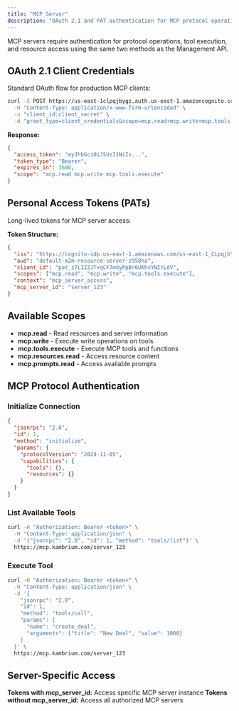 ```yaml
---
title: "MCP Server"
description: "OAuth 2.1 and PAT authentication for MCP protocol operations"
---
```


MCP servers require authentication for protocol operations, tool execution, and resource access using the same two methods as the Management API.

## OAuth 2.1 Client Credentials

Standard OAuth flow for production MCP clients:

```bash
curl -X POST https://us-east-1clpqjbygz.auth.us-east-1.amazoncognito.com/oauth2/token \
  -H "Content-Type: application/x-www-form-urlencoded" \
  -u "client_id:client_secret" \
  -d "grant_type=client_credentials&scope=mcp.read+mcp.write+mcp.tools.execute"
```

**Response:**

```json
{
  "access_token": "eyJhbGciOiJSUzI1NiIs...",
  "token_type": "Bearer",
  "expires_in": 3600,
  "scope": "mcp.read mcp.write mcp.tools.execute"
}
```

## Personal Access Tokens (PATs)

Long-lived tokens for MCP server access:

**Token Structure:**

```json
{
  "iss": "https://cognito-idp.us-east-1.amazonaws.com/us-east-1_CLpqjbYgz",
  "aud": "default-m2m-resource-server-z958ha",
  "client_id": "pat_z7LIZZJTxqCF7mUyPpBr6UKhvYNIrLdV",
  "scopes": ["mcp.read", "mcp.write", "mcp.tools.execute"],
  "context": "mcp_server_access",
  "mcp_server_id": "server_123"
}
```

## Available Scopes

- **mcp.read** - Read resources and server information
- **mcp.write** - Execute write operations on tools
- **mcp.tools.execute** - Execute MCP tools and functions
- **mcp.resources.read** - Access resource content
- **mcp.prompts.read** - Access available prompts

## MCP Protocol Authentication

### Initialize Connection

```json
{
  "jsonrpc": "2.0",
  "id": 1,
  "method": "initialize",
  "params": {
    "protocolVersion": "2024-11-05",
    "capabilities": {
      "tools": {},
      "resources": {}
    }
  }
}
```

### List Available Tools

```bash
curl -H "Authorization: Bearer <token>" \
  -H "Content-Type: application/json" \
  -d '{"jsonrpc": "2.0", "id": 1, "method": "tools/list"}' \
  https://mcp.kambrium.com/server_123
```

### Execute Tool

```bash
curl -H "Authorization: Bearer <token>" \
  -H "Content-Type: application/json" \
  -d '{
    "jsonrpc": "2.0",
    "id": 1,
    "method": "tools/call",
    "params": {
      "name": "create_deal",
      "arguments": {"title": "New Deal", "value": 1000}
    }
  }' \
  https://mcp.kambrium.com/server_123
```

## Server-Specific Access

**Tokens with mcp_server_id:** Access specific MCP server instance
**Tokens without mcp_server_id:** Access all authorized MCP servers
